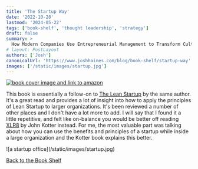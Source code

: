 ```yaml
---
title: 'The Startup Way'
date: '2022-10-28'
lastmod: '2024-05-22'
tags: ['book-shelf', 'thought leadership', 'strategy']
draft: false
summary: >
  How Modern Companies Use Entrepreneurial Management to Transform Culture and Drive Long-Term Growth
# layout: PostLayout
authors: ['Josh']
canonicalUrl: 'https://www.joshhaines.com/blog/book-shelf/startup-way'
images: ['/static/images/startup.jpg']
---
```


<div className="mx-auto w-1/3">
  <a href="https://www.amazon.com/Startup-Way-Companies-Entrepreneurial-Management/dp/1101903201">
    <img
      alt="book cover image and link to amazon"
      src="https://m.media-amazon.com/images/I/41pdKWMUPNL._SY445_SX342_.jpg"
    />
  </a>
</div>

This book is essentially a follow-on to [The Lean Startup](/blog/book-shelf/lean-startup) by the same author. It's a great read and provides a lot of insight into how to apply the principles of Lean Startup to larger organizations. It's been reviewed a number of other places and I don't have a lot more to add. I will say that I found it a little repetitive, and felt like on-balance you would be better off reading [XLR8](/blog/book-shelf/xlr8) by John Kotter instead. For me, the most valuable part was talking about how you can use the benefits and principles of a startup while inside a large organization and the Kotter book explains this better.

<div className="-mx-2 flex flex-wrap justify-center overflow-hidden xl:-mx-2">
  <div className="my-1 w-full overflow-hidden px-2 xl:my-1 xl:w-3/4 xl:px-2">
    ![a startup office](/static/images/startup.jpg)
  </div>
</div>

[Back to the Book Shelf](/blog/book-shelf)
